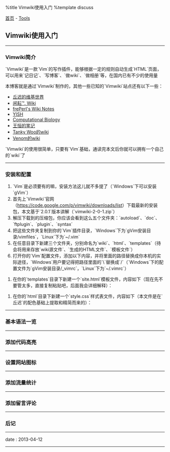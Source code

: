 %title Vimwiki使用入门
%template discuss

[[../../index|首页]] - [[index|Tools]]
==Vimwiki使用入门==
----
===Vimwiki简介===

`Vimwiki`是一款`Vim`的写作插件，能够根据一定的规则自动生成`HTML`页面，可以用来`记日记`、`写博客`、`做wiki`、`做相册`等，在国内已有不少的使用量

本博客就是通过`Vimwiki`制作的，其他一些已知的`Vimwiki`站点还有以下一些：
* <a href="http://wiki.ktmud.com/" target="_blank">丘迟的维基世界</a>
* <a href="http://wiki.hotoo.me/" target="_blank">闲耘™. Wiki</a>
* <a href="http://phpstone.com/wiki/" target="_blank">frePerl's Wiki Notes</a>
* <a href="http://yishanhe.net/wiki/" target="_blank">YISH</a>
* <a href="http://augix.com/" target="_blank">Computational Biology</a>
* <a href="http://wangheng.org/html/" target="_blank">王恒的笔记</a>
* <a href="http://wiki.wutianqi.com/" target="_blank">Tanky Woo的wiki</a>
* <a href="http://wiki.venmos.com/index.html" target="_blank">Venom的wiki</a>

`Vimwiki`的使用很简单，只要有`Vim`基础，通读完本文后你就可以拥有一个自己的`wiki`了
----
===安装和配置===

# `Vim`是必须要有的嘛，安装方法这儿就不多提了（`Windows`下可以安装`gVim`）
# 首先上`Vimwiki`官网（<a href="https://code.google.com/p/vimwiki/downloads/list" target="_blank">https://code.google.com/p/vimwiki/downloads/list</a>）下载最新的安装包，本文基于`2.0.1`版本讲解（`vimwiki-2-0-1.zip`）
# 解压下载到的压缩包，你应该会看到这么五个文件夹：`autoload`、`doc`、`ftplugin`、`plugin`、`syntax`
# 把这些文件夹复制到你的`Vim`插件目录，`Windows`下为`gVim安装目录/vimfiles`，`Linux`下为`~/.vim`
# 在任意目录下新建三个文件夹，分别命名为`wiki`、`html`、`templates`（待会将用来存放`wiki源文件`、`生成的HTML文件`、`模板文件`）
# 打开你的`Vim`配置文件，添加以下内容，并将里面的路径替换成你本机的实际途径，`Windows`用户要记得把路径里面的`\`替换成`/`（`Windows`下的配置文件为`gVim安装目录/_vimrc`，`Linux`下为`~/.vimrc`）
{{{class="brush: vim"
" 打开语法高亮
syntax enable
syntax on

" 打开对文件类型插件的支持
filetype indent on
filetype plugin on
filetype plugin indent on

" ======= VimWiki ======= "

" 设置编码
let g:vimwiki_w32_dir_enc = 'utf-8'

" 使用鼠标映射
let g:vimwiki_use_mouse = 1

" 声明可以在wiki里面使用的HTML标签
let g:vimwiki_valid_html_tags = 'a,b,i,s,u,sub,sup,kbd,br,hr,div,del,code,red,center,left,right,h1,h2,h3,h4,h5,h6,pre,script,style'

" 新建一个wiki并对其进行配置
let blog                  = {}
let blog.path             = 'D:/Ruchee/mysite/wiki/'
let blog.path_html        = 'D:/Ruchee/mysite/html/'
let blog.template_path    = 'D:/Ruchee/mysite/templates/'
let blog.template_default = 'site'                         " 指定默认模板，后面我会提供一份给你做参考
let blog.template_ext     = '.html'                        " 指定模板文件的后缀
let blog.auto_export      = 1                              " 保存wiki源文件时自动编译成HTML

" 对新建的wiki进行注册
let g:vimwiki_list = [blog]
}}}
# 在你的`templates`目录下新建一个`site.html`模板文件，内容如下（现在先不要管太多，直接复制粘贴吧，后面我会详细解释）：
{{{class="brush: html"
<html>
<head>
  <title>%title%</title>
  <meta http-equiv="Content-Type" content="text/html; charset=UTF-8" />
  <link rel="Stylesheet" type="text/css" href="%root_path%style.css" />
  </head>
<body>
  <center style="font-family: 'Microsoft Yahei', sans-serif; font-size: 1.80em;
    font-weight: normal; color: #FF6600">我的Vimwiki站点</center><br />


  %content%


  <center  style="font-family: 'Microsoft Yahei'; font-size: small; font-weight: normal; color: #009933">
  My Name&nbsp;&copy;&nbsp;2013&nbsp;My Site Link<br>
  Generated by <a href="http://www.vim.org" target="_blank">Vim</a> &amp; <a href="http://code.google.com/p/vimwiki/" target="_blank">Vimwiki</a>
  </center>

</body>
</html>
}}}
# 在你的`html`目录下新建一个`style.css`样式表文件，内容如下（本文件是在`丘迟`的配色基础上提取和精简而来的）：
{{{class="brush: css"
html {
  color: #cad3d6;
  min-height: 100%;
  background-color: #123;
  padding: 0;
  margin: 0;
}

body {
  max-width: 1200px;
  position: relative;
  margin: 40px auto 15px;
  font: 100 14px/1.5 "Trebuchet MS", Helvetica, SimSun, sans-serif;
}

p, ul, li, table {
  margin: 0;
  padding: 0;
}

a {
  color: #0df;
  text-decoration: none;
  padding-bottom: 1px;
}

a:hover {
  color: #5ef;
  padding-bottom: 0;
  border-bottom: 1px solid #468;
}

a:visited {
  color: #6ac;
}

input:focus, a:focus, button:focus {
  box-shadow: 0 0 3px #cb0;
  -webkit-box-shadow: 0 0 3px #cb0;
  -moz-box-shadow: 0 0 3px #cb0;
}

h1, h2, h3, h4, h5, h6 { 
  font-family: "Microsoft Yahei", sans-serif;
  margin: 0;
  padding: 0.15em 0;
}

h1 {
  font-size: 1.7em;
  padding-bottom: 0.1em;
  color: #f37;
  margin-bottom: 0.5em;
  margin-top: 0;
}

h2 {
  font-size: 1.52em;
  color: #fd5;
  margin-top: 1em;

}

h3 {
  font-size: 1.22em;
  color: #df5;
  width: 80%;
  margin-top: 0.9em;
  margin-bottom: 0.4em;
}

h4 {
  font-size: 1.15em;
  color: #6d9;
  margin-top: 0.8em;

}

h5 {
  font-size: 1.05em;
  color: #e3e3f3;

}
h6 {
  font-size: 1.0em;
  color: #99CC00;
}

p, pre, blockquote, table, ul, ol, dl {
  margin: 0.5em 0 1em;
}

ul ul, ul ol, ol ol, ol ul {
  margin-top: 0.5em;
  margin-bottom: 0.5em;
}

li {
  margin: 0.3em auto;
  list-style-position: inside;
}

ol, ul {
  margin-left: 1em;
  padding-left: 0.5em;
}

dt {
  font-weight: bold;
}

img {
  border: none;
}

code {
  padding: 2px 4px;
  color: #00FF00;
  font-family: 'Lucida Console', 'Courier New', Courier, monospace;
}

blockquote, pre {
  padding: 0.8em;
  z-index: 2;
  font-family: 'Lucida Console', 'Courier New', Courier, monospace;
  -webkit-transition: all 0.45s linear;
  -moz-transition: all 0.45s linear;

}

blockquote {
  background: rgba(255,30,120,0.1);
  border: 1px solid rgba(230,0,20,0.2);
}

blockquote:hover, pre:hover {
  color: #eee;
  background: rgba(255,30,120,0.25);
}

pre {
  margin-left: 1em;
  padding: 0.4em 0.8em;
}

table {
  border-collapse: collapse;
}

.syntaxhighlighter table {
  width: 100%;
}

.syntaxhighlighter td.gutter {
  width: 1em;
}

.syntaxhighlighter .gutter .line {
  padding-right: 0.3em;
}

th, td {
  border: 1px solid #256;
  padding: 0.3em 0.5em;

}

th {
  background-color: #f0f0f0;

}

hr {
  border: none;
  border-top: 3px double #035;
  width: 100%;
  margin: 20px 0;
}

del {
  text-decoration: line-through;
  opacity: 0.6;
}

strong, b {
  font-weight: 600;
  color: #eef;
}

em, i {
  font-family: Candara, "Microsoft Yahei", sans-serif;
  font-style: italic;
}

textarea {
  background: transparent;
  color: #fff;
  resize: none;
}

.tocWrap {
  position: fixed; 
  width: 200px;
  z-index: 100;
  top: 16%;
  right: 2.8%;
  display: none;
}

.toc {
  display: none;
  overflow: auto;
  overflow-x: hidden;
  border: 1px solid #F0C81E;
  border-radius: 0 0 1px 1px;
  -moz-border-radius: 0 0 1px 1px;
  color: #999;
  background: #0C1F2C;
  background: rgba(10,30,40,0.85);
  padding: 12px;
  box-shadow: 0 1px 8px #000;
  -webkit-box-shadow: 0 1px 8px #000;
  -moz-box-shadow: 0 1px 8px #000;
}

.tocWrap .toggler {
  text-align: center;
  font-size: 12px;
  background: #F0C81E;
  border-radius: 2px 2px 0 0;
  -moz-border-radius: 2px 2px 0 0;
  color: #122;
  position: relative;
  z-index: 101;
  cursor: pointer;
}

.toc ul {
  margin: 0;
}

.toc li {
  color: #eff;
}

.toc a {
  color: #eff;
}

.todo {
  font-weight: bold;
  background-color: #f0ece8;
  color: #a03020;
}

.justleft {
  text-align: left;

}

.justright {
  text-align: right;

}

.justcenter {
  text-align: center;

}

.center {
  margin-left: auto;
  margin-right: auto;
}

red {
  padding: 2px 4px;
  color: red;
  font-family: 'Lucida Console', 'Courier New', Courier, monospace;
}
}}}
----
===基本语法一览===
----
===添加代码高亮===
----
===设置网站图标===
----
===添加流量统计===
----
===添加留言评论===
----
===后记===
----
<red>date</red> : 2013-04-12
----
